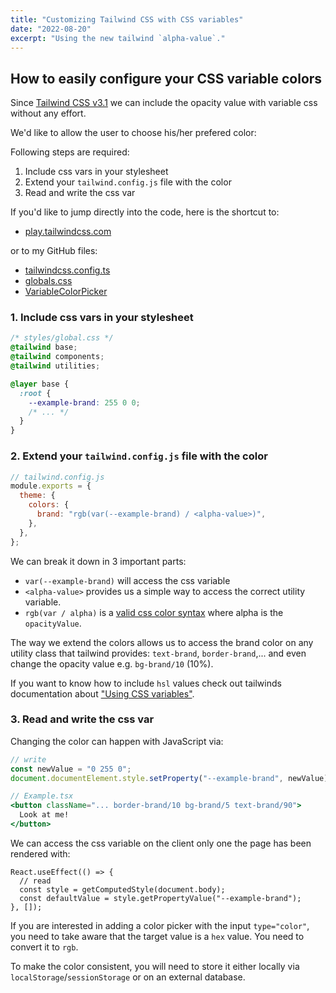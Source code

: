 ```yaml
---
title: "Customizing Tailwind CSS with CSS variables"
date: "2022-08-20"
excerpt: "Using the new tailwind `alpha-value`."
---
```


## How to easily configure your CSS variable colors

Since [Tailwind CSS v3.1](https://tailwindcss.com/blog/tailwindcss-v3-1#easier-css-variable-color-configuration) we can include the opacity value with variable css without any effort.

We'd like to allow the user to choose his/her prefered color:

<VariableColorPicker />

Following steps are required:

1. Include css vars in your stylesheet
2. Extend your `tailwind.config.js` file with the color
3. Read and write the css var

If you'd like to jump directly into the code, here is the shortcut to:

- [play.tailwindcss.com](https://play.tailwindcss.com/sHd5frS8bh)

or to my GitHub files:

- [tailwindcss.config.ts](https://github.com/mxkaske/next-mxkaske/blob/main/apps/web/tailwind.config.js)
- [globals.css](https://github.com/mxkaske/next-mxkaske/blob/main/apps/web/src/styles/globals.css)
- [VariableColorPicker](https://github.com/mxkaske/next-mxkaske/blob/main/apps/web/src/components/examples/VariableColorPicker.tsx)

### 1. Include css vars in your stylesheet

```css
/* styles/global.css */
@tailwind base;
@tailwind components;
@tailwind utilities;

@layer base {
  :root {
    --example-brand: 255 0 0;
    /* ... */
  }
}
```

### 2. Extend your `tailwind.config.js` file with the color

```js
// tailwind.config.js
module.exports = {
  theme: {
    colors: {
      brand: "rgb(var(--example-brand) / <alpha-value>)",
    },
  },
};
```

We can break it down in 3 important parts:

- `var(--example-brand)` will access the css variable
- `<alpha-value>` provides us a simple way to access the correct utility variable.
- `rgb(var / alpha)` is a [valid css color syntax](https://developer.mozilla.org/en-US/docs/Web/CSS/color_value/rgb#syntax) where alpha is the `opacityValue`.

The way we extend the colors allows us to access the brand color on any utility class that tailwind provides: `text-brand`, `border-brand`,... and even change the opacity value e.g. `bg-brand/10` (10%).

If you want to know how to include `hsl` values check out tailwinds documentation about ["Using CSS variables"](https://tailwindcss.com/docs/customizing-colors#using-css-variables).

### 3. Read and write the css var

Changing the color can happen with JavaScript via:

```js
// write
const newValue = "0 255 0";
document.documentElement.style.setProperty("--example-brand", newValue);
```

```jsx
// Example.tsx
<button className="... border-brand/10 bg-brand/5 text-brand/90">
  Look at me!
</button>
```

We can access the css variable on the client only one the page has been rendered with:

```tsx
React.useEffect(() => {
  // read
  const style = getComputedStyle(document.body);
  const defaultValue = style.getPropertyValue("--example-brand");
}, []);
```

If you are interested in adding a color picker with the input `type="color"`, you need to take aware that the target value is a `hex` value. You need to convert it to `rgb`.

To make the color consistent, you will need to store it either locally via `localStorage`/`sessionStorage` or on an external database.
